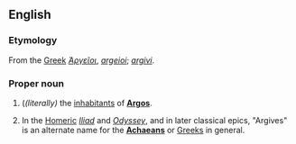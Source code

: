==English==

===Etymology===
From the [[Greek]] ''[[polytonic|Ἀργεῖοι]]'', ''[[argeioi]]''; {{L.}} ''[[argivi]]''. 

===Proper noun===
{{en-proper noun}}

# {{plural of|Argive}} (''(literally)'' the [[inhabitants]] of '''[[Argos]]'''. 
#In the [[Homer]]ic ''[[Iliad]]'' and ''[[Odyssey]]'', and in later classical epics, "Argives" is an alternate name for the '''[[Achaeans]]''' or [[Greeks]] in general.